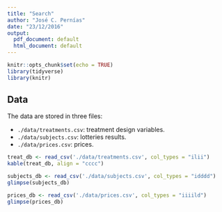 ```yaml
---
title: "Search"
author: "José C. Pernías"
date: "23/12/2016"
output:
  pdf_document: default
  html_document: default
---
```


```r
knitr::opts_chunk$set(echo = TRUE)
library(tidyverse)
library(knitr)
```

## Data

The data are stored in three files:

- `./data/treatments.csv`: treatment design variables.
- `./data/subjects.csv`: lotteries results.
- `./data/prices.csv`: prices.


```r
treat_db <- read_csv('./data/treatments.csv', col_types = "ilii")
kable(treat_db, align = "cccc")
```

```r
subjects_db <- read_csv('./data/subjects.csv', col_types = "idddd")
glimpse(subjects_db)
```


```r
prices_db <- read_csv('./data/prices.csv', col_types = "iiiild")
glimpse(prices_db)
```
